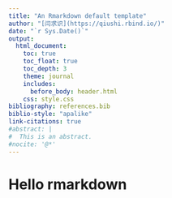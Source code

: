 ```yaml
---
title: "An Rmarkdown default template"
author: "[闫求识](https://qiushi.rbind.io/)"
date: "`r Sys.Date()`"
output: 
  html_document:
    toc: true
    toc_float: true
    toc_depth: 3
    theme: journal
    includes: 
      before_body: header.html
    css: style.css
bibliography: references.bib
biblio-style: "apalike"
link-citations: true
#abstract: |
#  This is an abstract.  
#nocite: '@*'
---
```


# Hello rmarkdown   


